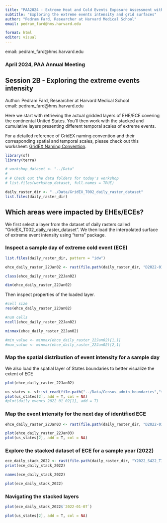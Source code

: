 ```yaml
---
title: "PAA2024 - Extreme Heat and Cold Events Exposure Assessment with GridEX"
subtitle: "Exploring the extreme events intensity and grid surfaces"
author: "Pedram Fard, Researcher at Harvard Medical School"
email: pedram_fard@hms.harvard.edu

format: html
editor: visual
---
```


email: pedram_fard\@hms.harvard.edu

### April 2024, PAA Annual Meeting

## Session 2B - Exploring the extreme events intensity

Author: Pedram Fard, Researcher at Harvard Medical School\
email: pedram_fard\@hms.harvard.edu

Here we start with retrieving the actual gridded layers of EHE/ECE covering the continental United States. You'll then work with the stacked and cumulative layers presenting different temporal scales of extreme events.

For a detailed reference of GridEX naming convention and their corresponding spatial and temporal scales, please check out this worksheet: [GridEX Naming Convention](https://docs.ghttps://docs.google.com/spreadsheets/d/1SWrflS3zi_ZPSobYhfe4LvvVgeQ3DJOW5tFHT9AQjeA/edit#gid=0 "GridEX Naming Convention").

```r
library(sf)
library(terra)

# workshop_dataset <- "../Data"
# 
# # Check out the data folders for today's workshop
# list.files(workshop_dataset, full.names = TRUE)

daily_raster_dir <- "../Data/GridEX_T002_daily_raster_dataset"
list.files(daily_raster_dir)
```

## Which areas were impacted by EHEs/ECEs?

We first select a layer from the dataset of daily rasters called "GridEX_T002_daily_raster_dataset". We then load the interpolated surface of extreme event intensity using "terra" package.

### Inspect a sample day of extreme cold event (ECE)

```r
list.files(daily_raster_dir, pattern = "idw")
```

```r
ehce_daily_raster_22Jan02 <- rast(file.path(daily_raster_dir, "D2022-01-02_S526_T002_idw_ehce_grid.tif"))

class(ehce_daily_raster_22Jan02)

dim(ehce_daily_raster_22Jan02)
```

Then inspect properties of the loaded layer.

```r
#cell size
res(ehce_daily_raster_22Jan02)

#num cells
ncell(ehce_daily_raster_22Jan02)
```

```r
minmax(ehce_daily_raster_22Jan02)

#min_value <- minmax(ehce_daily_raster_22Jan02)[1,1]
#max_value <- minmax(ehce_daily_raster_22Jan02)[2,1]
```

### Map the spatial distribution of event intensity for a sample day

We also load the spatial layer of States boundaries to better visualize the extent of ECE

```r
plot(ehce_daily_raster_22Jan02)

us_states <- sf::st_read(file.path("../Data/Census_admin_boundaries","tigris_states_geo_CRS5070.gpkg"))
plot(us_states[2], add = T, col = NA) 
#plot(daily_events_2022_01_02[1], add = T)
```

### Map the event intensity for the next day of identified ECE

```r
ehce_daily_raster_22Jan03 <- rast(file.path(daily_raster_dir, "D2022-01-03_S526_T002_idw_ehce_grid.tif"))

plot(ehce_daily_raster_22Jan03)
plot(us_states[2], add = T, col = NA) 
```

### Explore the stacked dataset of ECE for a sample year (2022)

```r
ece_daily_stack_2022 <- rast(file.path(daily_raster_dir, "Y2022_S422_T102_ece_dissolved_grids_500_stack.tif"))
print(ece_daily_stack_2022)

names(ece_daily_stack_2022)
```

```r
plot(ece_daily_stack_2022)
```

### Navigating the stacked layers

```r
plot(ece_daily_stack_2022$`2022-01-07`)

plot(us_states[2], add = T, col = NA) 
```
